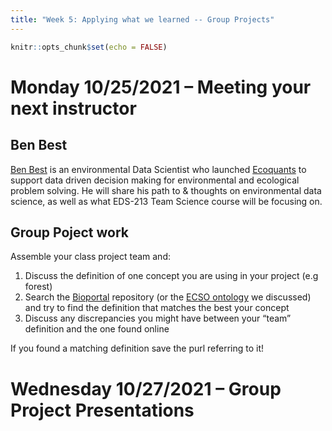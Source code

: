 ```yaml
---
title: "Week 5: Applying what we learned -- Group Projects"
---
```


```r
knitr::opts_chunk$set(echo = FALSE)
```


# Monday 10/25/2021 -- Meeting your next instructor

## Ben Best

[Ben Best](http://www.bdbest.org/cv) is an environmental Data Scientist who launched [Ecoquants](https://ecoquants.com) to support data driven decision making for environmental and ecological problem solving. He will share his path to & thoughts on environmental data science, as well as what EDS-213 Team Science course will be focusing on.

## Group Poject work

Assemble your class project team and:

1. Discuss the definition of one concept you are using in your project (e.g forest)
2. Search the [Bioportal](https://bioportal.bioontology.org) repository (or the [ECSO ontology](https://bioportal.bioontology.org/ontologies/ECSO/?p=classes&conceptid=root) we discussed) and try to find the definition that matches the best your concept
3. Discuss any discrepancies you might have between your "team" definition and the one found online

If you found a matching definition save the purl referring to it!


# Wednesday 10/27/2021 -- Group Project Presentations

